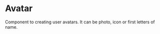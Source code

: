 <!-- AvatarDocs.mdx -->


# Avatar

Component to creating user avatars. It can be photo, icon or first letters of name.

<Props of={Avatar} />

